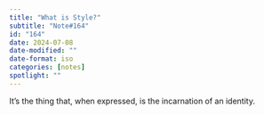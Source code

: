 ```yaml
---
title: "What is Style?"
subtitle: "Note#164"
id: "164"
date: 2024-07-08
date-modified: ""
date-format: iso
categories: [notes]
spotlight: ""
---
```

It's the thing that, when expressed, is the incarnation of an identity.
